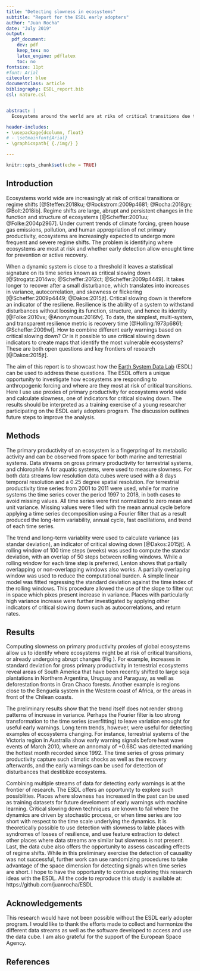 ```yaml
---
title: "Detecting slowness in ecosystems"
subtitle: "Report for the ESDL early adopters"
author: "Juan Rocha"
date: "July 2019"
output:
  pdf_document:
    dev: pdf
    keep_tex: no
    latex_engine: pdflatex
    toc: no
fontsize: 11pt
#font: Arial
citecolor: blue
documentclass: article
bibliography: ESDL_report.bib
csl: nature.csl


abstract: |
  Ecosystems around the world are at riks of critical transitions due to increasing anthropogenic preasures and climate change. However, it is not clear where this risks are higher or where ecosystems are more vulnerable. Here we measure slowness on primary production proxies for marine and terrestrial ecosystems globally. Slowness is an indicator of potential instabilities and the risk of regime shifts. While slowness is not a universal indicator for critical transitions, it can be used for detection of annomalies.

header-includes:
- \usepackage{dcolumn, float}
# - \setmainfont{Arial}
- \graphicspath{ {./img/} }

---
```


```r
knitr::opts_chunk$set(echo = TRUE)
```

## Introduction
Ecosystems world wide are increasingly at risk of critical transitions or regime shifts [@Steffen:2018ku; @Rockstrom:2009p4681; @Rocha:2018gn; @Bolt:2018ib]. Regime shifts are large, abrupt and persistent changes in the function and structure of ecosystems [@Scheffer:2001uu; @Folke:2004p2967]. Under current trends of climate forcing, green house gas emissions, pollution, and human appropriation of net primary productivity, ecosystems are increasingly expected to undergo more frequent and severe regime shifts. The problem is identifying where ecosystems are most at risk and whether early detection allow enought time for prevention or active recovery.

When a dynamic system is close to a threshold it leaves a statistical signature on its time series known as critical slowing down [@Strogatz:2014wo; @Scheffer:2012ct; @Scheffer:2009p4449]. It takes longer to recover after a small disturbance, which translates into increases in variance, autocorrelation, and skewness or flickering [@Scheffer:2009p4449; @Dakos:2015jt]. Critical slowing down is therefore an indicator of the resiliene. Resilience is the ability of a system to withstand disturbances without loosing its function, structure, and hence its identity [@Folke:2010vx; @Anonymous:2016fv]. To date, the simplest, multi-system, and transparent resilience metric is recovery time [@Holling:1973p6861; @Scheffer:2009wl]. How to combine different early warnings based on critical slowing down? Or is it possible to use critical slowing down indicators to create maps that identify the most vulnerable ecosystems? These are both open questions and key frontiers of research [@Dakos:2015jt].

The aim of this report is to showcast how the [Earth System Data Lab](https://www.earthsystemdatalab.net) (ESDL) can be used to address these questions. The ESDL offers a unique opportunity to investigate how ecosystems are responding to anthropogenic forcing and where are they most at risk of critical transitions. Here I use use proxies of primary productivity for ecosystems world wide and calculate slowness, one of indicators for critical slowing down. The results should be interpreted as a training exercise of a young researcher participating on the ESDL early adopters program. The discussion outlines future steps to improve the analysis.

## Methods

The primary productivity of an ecosystem is a fingerpring of its metabolic activity and can be observed from space for both marine and terrestrial systems. Data streams on gross primary productivity for terrestrial systems, and chlorophile A for aquatic systems, were used to measure slowness. For both data streams low resolution data cubes were used with a 8 days temporal resolution and a 0.25 degree spatial resolution. For terrestrial productivity time series from 2001 to 2011 were used, while for marine systems the time series cover the period 1997 to 2018, in both cases to avoid missing values. All time series were first normalized to zero mean and unit variance. Missing values were filled with the mean annual cycle before applying a time series decomposition using a Fourier filter that as a result produced the long-term variability, annual cycle, fast oscillations, and trend of each time series.

The trend and long-term variablity were used to calculate variance (as standar deviation), an indicator of critical slowing down [@Dakos:2015jt]. A rolling window of 100 time steps (weeks) was used to compute the standar deviation, with an overlap of 50 steps between rolling windows. While a rolling window for each time step is preferred, Lenton shows that partially overlapping or non-overlapping windows also works. A partially overlaping window was used to reduce the computational burden. A simple linear model was fitted regressing the standard deviation against the time index of the rolling windows. This procedure allowed the use of the slope to filter out in space which pixes present increase in variance. Places with particularly high variance increase were further investigated by applying other indicators of critical slowing down such as autocorrelations, and return rates.

## Results

Computing slowness on primary productivity proxies of global ecosystems allow us to identify where ecosystems might be at risk of critical transitions, or already undergoing abrupt changes (Fig \ref{fig:fig1}). For example, increases in standard deviation for gross primary productivity in terrestrial ecosystems reveal areas of South America that have been recently shifted to large soja plantations in Northern Argentina, Uruguay and Paraguay, as well as deforestation fronts in Gran Chaco forests. Another example is regions close to the Benguela system in the Western coast of Africa, or the areas in front of the Chilean coasts.

\begin{figure*}[h]
\centering
\includegraphics[width = 5in, height = 5in]{fig1}
\caption{\textbf{Measuring slowness in global ecosystems.} Time series of chlorphile A and gross primary productivy are used to observe critical slowing down by calculating the standar deviation of the standardized time series. The trend and long term variability resultig from a Fourier filter are used to fit linear models on slowness as response to a rolling window. The slopes of these models show where variation and autocorrelation are increasing in terrestrial and marine systems.}
\label{fig:fig1}
\end{figure*}

The preliminary results show that the trend itself does not render strong patterns of increase in variance. Perhaps the Fourier filter is too strong transformation to the time series (overfitting) to leave variation enought for useful early warnings. Long term trends, however, were useful for detecting examples of ecosystems changing. For instance, terrestrial systems of the Victoria region in Australia show early warning signals before heat wave events of March 2010, where an annomaly of +0.68C was detected marking the hottest month recorded since 1992. The time series of gross primary productivity capture such climatic shocks as well as the recovery afterwards, and the early warnings can be used for detection of disturbances that destiblize ecosystems.

Combining multiple streams of data for detecting early warnings is at the frontier of research. The ESDL offers an opportunity to explore such possiblities. Places where slowness has increased in the past can be used as training datasets for future develoment of early warnings with machine learning. Critical slowing down techniques are known to fail where the dynamics are driven by stochastic process, or when time series are too short with respect to the time scale underlying the dynamics. It is theoretically possible to use detection with slowness to lable places with syndromes of losses of resilience, and use feature extraction to detect other places where data streams are similar but slowness is not present. Last, the data cube also offers the opportunity to assess cascading effects of regime shifts. While in this preliminary exercise the detection of causality was not successful, further work can use randomizing procedures to take advantage of the space dimension for detecting signals when time series are short. I hope to have the opportunity to continue exploring this research ideas with the ESDL. All the code to reproduce this study is available at: https://github.com/juanrocha/ESDL

## Acknowledgements

This research would have not been possible without the ESDL early adopter program. I would like to thank the efforts made to collect and harmonize the different data streams as well as the software developed to access and use the data cube. I am also grateful for the support of the European Space Agency.

## References

\bibliography{references}